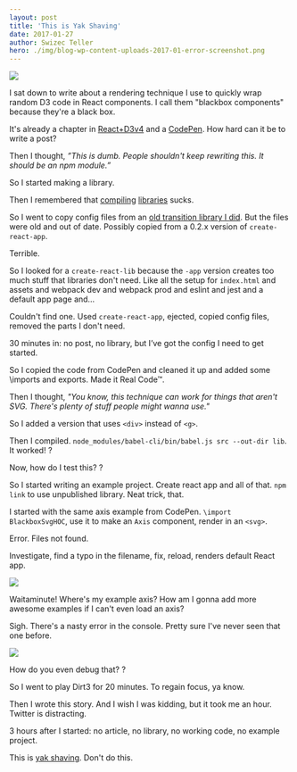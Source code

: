 ```yaml
---
layout: post
title: 'This is Yak Shaving'
date: 2017-01-27
author: Swizec Teller
hero: ./img/blog-wp-content-uploads-2017-01-error-screenshot.png
---
```

![](./img/t0XHtgJ.gif)



I sat down to write about a rendering technique I use to quickly wrap random D3 code in React components. I call them "blackbox components" because they're a black box.



It's already a chapter in [React+D3v4](https://gumroad.com/l/mTWg) and a [CodePen](https://codepen.io/swizec/pen/woNjVw). How hard can it be to write a post?



Then I thought, _”This is dumb. People shouldn't keep rewriting this. It should be an npm module.”_



So I started making a library.



Then I remembered that [compiling](https://swizec.com/blog/livecoding-19-its-hard-to-package-a-library/swizec/6927) [libraries](https://swizec.com/blog/livecoding-21-use-babel-for-libraries-not-webpack/swizec/6982) sucks.



So I went to copy config files from an [old transition library I did](https://github.com/Swizec/react-transitionable-component). But the files were old and out of date. Possibly copied from a 0.2.x version of `create-react-app`.



Terrible.



So I looked for a `create-react-lib` because the `-app` version creates too much stuff that libraries don't need. Like all the setup for `index.html` and assets and webpack dev and webpack prod and eslint and jest and a default app page and…



Couldn't find one. Used `create-react-app`, ejected, copied config files, removed the parts I don't need.



30 minutes in: no post, no library, but I’ve got the config I need to get started.



So I copied the code from CodePen and cleaned it up and added some \\imports and exports. Made it Real Code™.



Then I thought, _"You know, this technique can work for things that aren't SVG. There's plenty of stuff people might wanna use."_



So I added a version that uses `<div>` instead of `<g>`.



Then I compiled. `node_modules/babel-cli/bin/babel.js src --out-dir lib`. It worked! ?



Now, how do I test this? ?



So I started writing an example project. Create react app and all of that. `npm link` to use unpublished library. Neat trick, that.



I started with the same axis example from CodePen. `\import BlackboxSvgHOC`, use it to make an `Axis` component, render in an `<svg>`.



Error. Files not found.



Investigate, find a typo in the filename, fix, reload, renders default React app.



![](./img/blog-wp-content-uploads-2017-01-default-app.gif)



Waitaminute! Where's my example axis? How am I gonna add more awesome examples if I can't even load an axis?



Sigh. There's a nasty error in the console. Pretty sure I've never seen that one before.



![](./img/blog-wp-content-uploads-2017-01-error-screenshot.png)



How do you even debug that? ?



So I went to play Dirt3 for 20 minutes. To regain focus, ya know.



Then I wrote this story. And I wish I was kidding, but it took me an hour. Twitter is distracting.



3 hours after I started: no article, no library, no working code, no example project.



This is [yak shaving](https://en.wiktionary.org/wiki/yak_shaving). Don't do this.